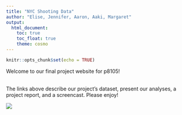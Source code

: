 ```yaml
---
title: "NYC Shooting Data"
author: "Elise, Jennifer, Aaron, Aaki, Margaret"
output: 
  html_document:
    toc: true
    toc_float: true
    theme: cosmo
---
```

 
```r
knitr::opts_chunk$set(echo = TRUE)
```
Welcome to our final project website for p8105! </center>
<br>
The links above describe our project’s dataset, present our analyses, a project report, and a screencast. Please enjoy!
 
<img src="nycshootings.jpg">

 
 

